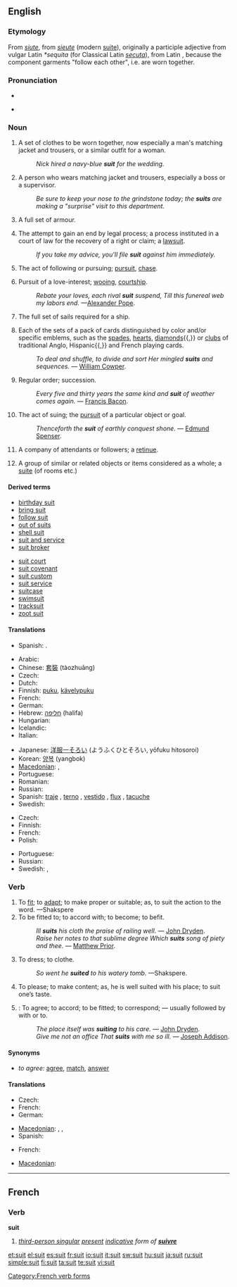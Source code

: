 {{wikipedia|dab=suit}}
==English==

===Etymology===
From {{etyl|xno}} ''[[siute]]'', from {{etyl|fro}} ''[[sieute]]'' (modern [[suite]]), originally a participle adjective from vulgar Latin ''*sequita'' (for Classical Latin ''[[secuta]]''), from Latin {{term|sequi||to follow}}, because the component garments "follow each other", i.e. are worn together.

===Pronunciation===
* {{IPA|suːt}}
* {{audio|en-us-suit.ogg|Audio (US)}}
*: {{rhymes|uːt}}

===Noun===
{{en-noun}}

# A set of clothes to be worn together, now especially a man's matching jacket and trousers, or a similar outfit for a woman.
#: ''Nick hired a navy-blue '''suit''' for the wedding.''
# {{context|pejorative|slang}} A person who wears matching jacket and trousers, especially a boss or a supervisor.
#: ''Be sure to keep your nose to the grindstone today; the '''suits''' are making a "surprise" visit to this department.''
# A full set of armour.
# {{legal}} The attempt to gain an end by legal process; a process instituted in a court of law for the recovery of a right or claim; a [[lawsuit]].
#: ''If you take my advice, you'll file '''suit''' against him immediately.''
# {{italbrac-colon|obsolete}} The act of following or pursuing; [[pursuit]], [[chase]].
# Pursuit of a love-interest; [[wooing]], [[courtship]].
#: ''Rebate your loves, each rival '''suit''' suspend, Till this funereal web my labors end.'' —[[w:Alexander Pope|Alexander Pope]].
# The full set of sails required for a ship.
# {{card games}} Each of the sets of a pack of cards distinguished by color and/or specific emblems, such as the [[spades]], [[hearts]], [[diamonds]]{{,}} or [[clubs]] of traditional Anglo, Hispanic{{,}} and French playing cards.
#: ''To deal and shuffle, to divide and sort Her mingled '''suits''' and sequences.'' — [[w:William Cowper|William Cowper]].
# {{obsolete}} Regular order; succession.
#: ''Every five and thirty years the same kind and '''suit''' of weather comes again.'' — [[w:Francis Bacon|Francis Bacon]].
# {{obsolete}} The act of suing; the [[pursuit]] of a particular object or goal.
#: ''Thenceforth the '''suit''' of earthly conquest shone.'' — [[w:Edmund Spenser|Edmund Spenser]].
# {{archaic}} A company of attendants or followers; a [[retinue]].
# {{archaic}} A group of similar or related objects or items considered as a whole; a [[suite]] (of rooms etc.)

====Derived terms====
{{top2}}
* [[birthday suit]]
* [[bring suit]]
* [[follow suit]]
* [[out of suits]]
* [[shell suit]]
* [[suit and service]]
* [[suit broker]]
{{mid2}}
* [[suit court]]
* [[suit covenant]]
* [[suit custom]]
* [[suit service]]
* [[suitcase]]
* [[swimsuit]]
* [[tracksuit]]
* [[zoot suit]]
{{bottom}}

====Translations====
{{trans-top|(law) The attempt to gain an end by legal process; a process instituted in a court of law for the recovery of a right or claim; a lawsuit.}}
* Spanish: {{t|es|proceso judicial}}.
{{trans-mid}}
{{trans-bottom}}

{{trans-top|suit of clothes}}
* Arabic: {{t|ar|بذلة|f|alt=بَذْلة|tr=badhla(t)}}
* Chinese: [[套裝]] (tàozhuāng)
* Czech: {{t-|cs|oblek|m}}
* Dutch: {{t+|nl|kostuum}}
* Finnish: [[puku]], [[kävelypuku]]
* French: {{t+|fr|complet|m}}
* German: {{t+|de|Anzug|m}}
* Hebrew: [[חליפה]] (halifa) {{f}}
* Hungarian: {{t+|hu|öltöny}}
* Icelandic: {{t-|is|jakkaföt|m|p}}
* Italian: {{t+|it|vestito|m}}
{{trans-mid}}
* Japanese: [[洋服一そろい]] (ようふくひとそろい, yōfuku hitosoroi)
* Korean: [[양복]] (yangbok)
* [[Macedonian]]: {{t|mk|костум|m|tr=kóstum|sc=Cyrl|xs=Macedonian}},  {{t|mk|одело|n|tr=odélo|sc=Cyrl|xs=Macedonian}}
* Portuguese: {{t+|pt|terno|m}}
* Romanian: {{t-|ro|costum|n}}
* Russian: {{t+|ru|костюм|m|tr=kostjúm|sc=Cyrl}}
* Spanish: [[traje]] {{m}}, [[terno]] {{m}} {{italbrac|Bolivia|Chile|Ecuador|Peru}}, [[vestido]] {{m}} {{italbrac|Colombia|Panama}},  [[flux]] {{m}} {{italbrac|Venezuela|colloquial - pronounced 'flu' ; Dominican Republic|dated - current usage : traje}}, [[tacuche]] {{m}} {{italbrac|Guatemala|Mexico|colloquial}}
* Swedish: {{t+|sv|kostym}}
{{trans-bottom}}

{{trans-top|card game category}}
* Czech: {{t+|cs|barva|f}}
* Finnish: {{t+|fi|maa}}
* French: {{t+|fr|enseigne|f}}
* Polish: {{t+|pl|kolor|m}}
{{trans-mid}}
* Portuguese: {{t+|pt|naipe|m}}
* Russian: {{t+|ru|масть|f|tr=mást'|sc=Cyrl}}
* Swedish: {{t+|sv|färg}}, {{t+|sv|svit}}
{{trans-bottom}}

===Verb===
{{en-verb}}

# To [[fit]]; to [[adapt]]; to make proper or suitable; as, to suit the action to the word. —Shakspere
# To be fitted to; to accord with; to become; to befit.
#: ''Ill '''suits''' his cloth the praise of railing well.'' — [[w:John Dryden|John Dryden]].
#: ''Raise her notes to that sublime degree Which '''suits''' song of piety and thee.'' — [[w:Matthew Prior|Matthew Prior]].
# To dress; to clothe.
#: ''So went he '''suited''' to his watery tomb.'' —Shakspere.
# To please; to make content; as, he is well suited with his place; to suit one’s taste.
# {{intransitive}}: To agree; to accord; to be fitted; to correspond; — usually followed by with or to.
#: ''The place itself was '''suiting''' to his care.'' — [[w:John Dryden|John Dryden]].
#: ''Give me not an office That '''suits''' with me so ill.'' — [[w:Joseph Addison|Joseph Addison]].

====Synonyms====
* ''to agree:'' [[agree]], [[match]], [[answer]]

====Translations====
{{trans-top|to be fitted to}}
* Czech: {{t-|cs|vyhovovat}}
* French: {{t+|fr|convenir}}
* German: {{t+|de|passen}}
{{trans-mid}}
* [[Macedonian]]: {{t|mk|стои|tr=stói|sc=Cyrl|xs=Macedonian}},  {{t|mk|прилега|tr=prílega|sc=Cyrl|xs=Macedonian}},  {{t|mk|одговара|tr=odgóvara|sc=Cyrl|xs=Macedonian}}
* Spanish: {{t-|es|convenir}}
{{trans-bottom}}

{{trans-top|to please, to make content}}
* French: {{t+|fr|convenir}}
{{trans-mid}}
* [[Macedonian]]: {{t|mk|погодува|tr=pogóduva|sc=Cyrl|xs=Macedonian}}
{{trans-bottom}}

----

==French==

===Verb===
'''suit'''

# ''[[third-person singular]] [[present]] [[indicative]] form of '''[[suivre]]'''''

[[Category:French verb forms]]

[[et:suit]]
[[el:suit]]
[[es:suit]]
[[fr:suit]]
[[io:suit]]
[[it:suit]]
[[sw:suit]]
[[hu:suit]]
[[ja:suit]]
[[ru:suit]]
[[simple:suit]]
[[fi:suit]]
[[ta:suit]]
[[te:suit]]
[[vi:suit]]